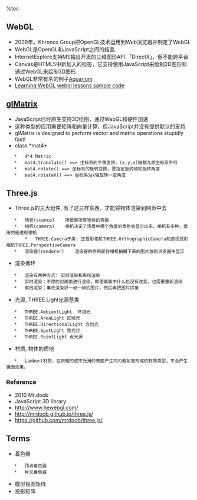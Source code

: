 %toc
== WebGL ==
*   2009年，Khronos Group把OpenGL技术运用到Web浏览器并制定了WebGL
*   WebGL是OpenGL和JavaScript之间的结晶.
*   InternetExplore支持MS独自开发的三维图形API 「DirectX」，但不能跨平台
*   Canvas是HTML5中新加入的标签，它支持使用JavaScript来绘制2D图形和通过WebGL来绘制3D图形
*   WebGL非常有名的例子[[http://webglsamples.googlecode.com/hg/aquarium/aquarium.html|Aquarium]]
*   [[Learning WebGL]] [[https://github.com/gpjt/webgl-lessons|webgl lessons sample code]]

== [[http://glmatrix.net/|glMatrix]] ==
*   JavaScript已经原生支持3D绘图，通过WebGL和硬件加速
*   这种类型的应用需要矩阵和向量计算，但JavaScript并没有提供默认的支持
*   glMatrix is designed to perform vector and matrix operations stupidly fast!
*   class *mat4*
    *   4*4 Matrix
    *   mat4.translate() ==> 坐标系的平移变换，(x,y,x)轴都与原坐标系平行
    *   mat4.rotate() ==> 坐标系的旋转变换，要指定旋转轴和旋转角度
    *   mat4.rotateX() ==> 坐标系沿x轴旋转一定角度

== Three.js ==
*   Three.js的三大组件, 有了这三样东西，才能将物体渲染到网页中去
    *   场景(scence)    场景是所有物体的容器
    *   相机(camera)    相机决定了场景中哪个角度的景色会显示出来，相机有多种，常用的是透视相机
        *   THREE.Camera子类: 正投影相机THREE.OrthographicCamera和透视投影相机THREE.PerspectiveCamera
    *   渲染器(renderer)    渲染器的作用是将相机拍摄下来的图片放到浏览器中显示
*   渲染循环
    *   渲染有两种方式: 实时渲染和离线渲染
    *   实时渲染：不停的对画面进行渲染，即使画面中什么也没有改变，也需要重新渲染
    *   离线渲染：事先渲染好一帧一帧的图片，然后再把图片拼接
*   光源, THREE.Light光源基类
    *   THREE.AmbientLight  环境光
    *   THREE.AreaLight 区域光
    *   THREE.DirectionalLight 方向光
    *   THREE.SpotLight 聚光灯
    *   THREE.PointLight 点光源
*   材质, 物体的质地
    *   Lambert材质，在灰暗的或不光滑的表面产生均匀散射而形成的材质类型，不会产生镜面效果。
=== Reference ===
*   2010 Mr.doob
*   JavaScript 3D library
*   http://www.hewebgl.com/
*   http://mrdoob.github.io/three.js/
*   https://github.com/mrdoob/three.js/


== Terms ==
*   着色器
    *   顶点着色器
    *   片元着色器
*   模型视图矩阵
*   投影矩阵
